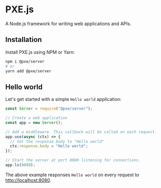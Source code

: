 # PXE.js

A Node.js framework for writing web applications and APIs.

## Installation

Install PXE.js using NPM or Yarn:

```bash
npm i @pxe/server
# or
yarn add @pxe/server
```

## Hello world

Let's get started with a simple `Hello world` application:

```typescript
const Server = require("@pxe/server");

// Create a web application
const app = new Server();

// Add a middleware. This callback will be called on each request.
app.use(async (ctx) => {
  // Set the response body to "Hello world"
  ctx.response.body = "Hello world";
});

// Start the server at port 8080 listening for connections.
app.ls(8080);
```

The above example responses `Hello world` on every request to [http://localhost:8080](http://localhost:8080).
